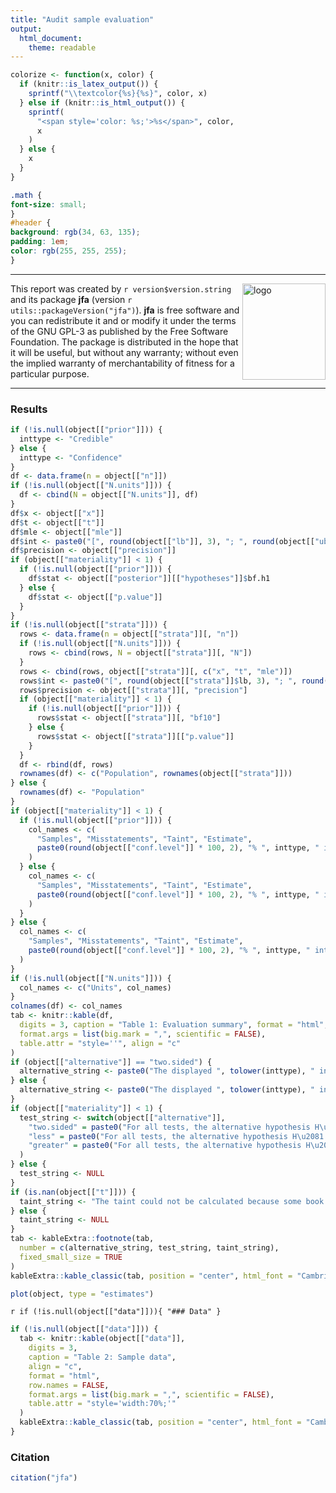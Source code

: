 ```yaml
---
title: "Audit sample evaluation"
output: 
  html_document:
    theme: readable
---
```


```r
colorize <- function(x, color) {
  if (knitr::is_latex_output()) {
    sprintf("\\textcolor{%s}{%s}", color, x)
  } else if (knitr::is_html_output()) {
    sprintf(
      "<span style='color: %s;'>%s</span>", color,
      x
    )
  } else {
    x
  }
}
```

```css
.math {
font-size: small;
}
#header {
background: rgb(34, 63, 135);
padding: 1em;
color: rgb(255, 255, 255);
}
```

---

<img src="jfaLogo.png" width="133" height="154" alt="logo" align="right" margin-left="20" margin-right="20"/>

This report was created by `r version$version.string` and its package **jfa** (version `r utils::packageVersion("jfa")`). 
**jfa** is free software and you can redistribute it and or modify it under the terms of the GNU GPL-3 as published by the 
Free Software Foundation. The package is distributed in the hope that it will be useful, but without any warranty; without 
even the implied warranty of merchantability of fitness for a particular purpose.

---

### Results

```r
if (!is.null(object[["prior"]])) {
  inttype <- "Credible"
} else {
  inttype <- "Confidence"
}
df <- data.frame(n = object[["n"]])
if (!is.null(object[["N.units"]])) {
  df <- cbind(N = object[["N.units"]], df)
}
df$x <- object[["x"]]
df$t <- object[["t"]]
df$mle <- object[["mle"]]
df$int <- paste0("[", round(object[["lb"]], 3), "; ", round(object[["ub"]], 3), "]")
df$precision <- object[["precision"]]
if (object[["materiality"]] < 1) {
  if (!is.null(object[["prior"]])) {
    df$stat <- object[["posterior"]][["hypotheses"]]$bf.h1
  } else {
    df$stat <- object[["p.value"]]
  }
}
if (!is.null(object[["strata"]])) {
  rows <- data.frame(n = object[["strata"]][, "n"])
  if (!is.null(object[["N.units"]])) {
    rows <- cbind(rows, N = object[["strata"]][, "N"])
  }
  rows <- cbind(rows, object[["strata"]][, c("x", "t", "mle")])
  rows$int <- paste0("[", round(object[["strata"]]$lb, 3), "; ", round(object[["strata"]]$ub, 3), "]")
  rows$precision <- object[["strata"]][, "precision"]
  if (object[["materiality"]] < 1) {
    if (!is.null(object[["prior"]])) {
      rows$stat <- object[["strata"]][, "bf10"]
    } else {
      rows$stat <- object[["strata"]][["p.value"]]
    }
  }
  df <- rbind(df, rows)
  rownames(df) <- c("Population", rownames(object[["strata"]]))
} else {
  rownames(df) <- "Population"
}
if (object[["materiality"]] < 1) {
  if (!is.null(object[["prior"]])) {
    col_names <- c(
      "Samples", "Misstatements", "Taint", "Estimate",
      paste0(round(object[["conf.level"]] * 100, 2), "% ", inttype, " interval\u00b9"), "Precision", "BF\u2081\u2080\u00b2"
    )
  } else {
    col_names <- c(
      "Samples", "Misstatements", "Taint", "Estimate",
      paste0(round(object[["conf.level"]] * 100, 2), "% ", inttype, " interval\u00b9"), "Precision", "p-value\u00b2"
    )
  }
} else {
  col_names <- c(
    "Samples", "Misstatements", "Taint", "Estimate",
    paste0(round(object[["conf.level"]] * 100, 2), "% ", inttype, " interval\u00b9"), "Precision"
  )
}
if (!is.null(object[["N.units"]])) {
  col_names <- c("Units", col_names)
}
colnames(df) <- col_names
tab <- knitr::kable(df,
  digits = 3, caption = "Table 1: Evaluation summary", format = "html",
  format.args = list(big.mark = ",", scientific = FALSE),
  table.attr = "style=''", align = "c"
)
if (object[["alternative"]] == "two.sided") {
  alternative_string <- paste0("The displayed ", tolower(inttype), " interval is two-sided.")
} else {
  alternative_string <- paste0("The displayed ", tolower(inttype), " interval is one-sided.")
}
if (object[["materiality"]] < 1) {
  test_string <- switch(object[["alternative"]],
    "two.sided" = paste0("For all tests, the alternative hypothesis H\u2081 specifies that misstatement \u2260 ", round(object[["materiality"]], 3), "."),
    "less" = paste0("For all tests, the alternative hypothesis H\u2081 specifies that misstatement < ", round(object[["materiality"]], 3), "."),
    "greater" = paste0("For all tests, the alternative hypothesis H\u2081 specifies that misstatement > ", round(object[["materiality"]], 3), ".")
  )
} else {
  test_string <- NULL
}
if (is.nan(object[["t"]])) {
  taint_string <- "The taint could not be calculated because some book values are zero."
} else {
  taint_string <- NULL
}
tab <- kableExtra::footnote(tab,
  number = c(alternative_string, test_string, taint_string),
  fixed_small_size = TRUE
)
kableExtra::kable_classic(tab, position = "center", html_font = "Cambria")
```

```r
plot(object, type = "estimates")
```

`r if (!is.null(object[["data"]])){ "### Data" }`

```r
if (!is.null(object[["data"]])) {
  tab <- knitr::kable(object[["data"]],
    digits = 3,
    caption = "Table 2: Sample data",
    align = "c",
    format = "html",
    row.names = FALSE,
    format.args = list(big.mark = ",", scientific = FALSE),
    table.attr = "style='width:70%;'"
  )
  kableExtra::kable_classic(tab, position = "center", html_font = "Cambria")
}
```

### Citation

```r
citation("jfa")
```
